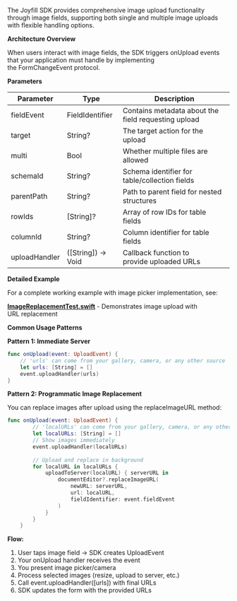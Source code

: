 
The Joyfill SDK provides comprehensive image upload functionality through image fields, supporting both single and multiple image uploads with flexible handling options.

**Architecture Overview**

When users interact with image fields, the SDK triggers onUpload events that your application must handle by implementing the FormChangeEvent protocol.

**Parameters** 

| Parameter | Type | Description |
| --- | --- | --- |
| fieldEvent | FieldIdentifier | Contains metadata about the field requesting upload |
| target | String? | The target action for the upload |
| multi | Bool | Whether multiple files are allowed |
| schemaId | String? | Schema identifier for table/collection fields |
| parentPath | String? | Path to parent field for nested structures |
| rowIds | [String]? | Array of row IDs for table fields |
| columnId | String? | Column identifier for table fields |
| uploadHandler | ([String]) -> Void | Callback function to provide uploaded URLs |

**Detailed Example**

For a complete working example with image picker implementation, see:

[**ImageReplacementTest.swift**](https://github.com/joyfill/components-swift/blob/main/JoyfillSwiftUIExample/JoyfillExample/ImageReplacementTest.swift) - Demonstrates image upload with URL replacement

**Common Usage Patterns**

**Pattern 1: Immediate Server** 

```swift
func onUpload(event: UploadEvent) {
    // 'urls' can come from your gallery, camera, or any other source
    let urls: [String] = []
    event.uploadHandler(urls)
}
```

**Pattern 2: Programmatic Image Replacement**

You can replace images after upload using the replaceImageURL method:

```swift
func onUpload(event: UploadEvent) {
        // 'localURLs' can come from your gallery, camera, or any other source
        let localURLs: [String] = []
        // Show images immediately
        event.uploadHandler(localURLs)
        
        // Upload and replace in background
        for localURL in localURLs {
            uploadToServer(localURL) { serverURL in
                documentEditor?.replaceImageURL(
                    newURL: serverURL,
                    url: localURL,
                    fieldIdentifier: event.fieldEvent
                )
            }
        }
    }
```

**Flow:**

1. User taps image field → SDK creates UploadEvent
2. Your onUpload handler receives the event
3. You present image picker/camera
4. Process selected images (resize, upload to server, etc.)
5. Call event.uploadHandler([urls]) with final URLs
6. SDK updates the form with the provided URLs